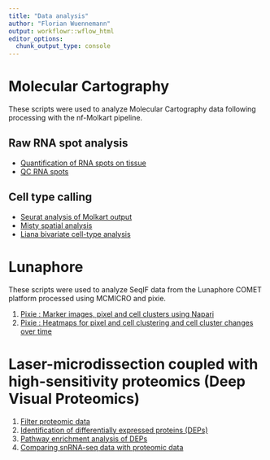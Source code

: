 ```yaml
---
title: "Data analysis"
author: "Florian Wuennemann"
output: workflowr::wflow_html
editor_options:
  chunk_output_type: console
---
```


# Molecular Cartography

These scripts were used to analyze Molecular Cartography data following processing with the nf-Molkart pipeline.

## Raw RNA spot analysis

- [Quantification of RNA spots on tissue](./molecular_cartography_python/molkart.count_spots_on_tissue.ipynb)
- [QC RNA spots](./molkart.QC_spots.html)   

## Cell type calling

- [Seurat analysis of Molkart output](./molkart.seurat_analysis.html)
- [Misty spatial analysis](./molkart.misty_analysis.html)
- [Liana bivariate cell-type analysis](./molecular_cartography_python/molkart.local_analysis_lianaplus.ipynb)

# Lunaphore

These scripts were used to analyze SeqIF data from the Lunaphore COMET platform processed using MCMICRO and pixie.

1) [Pixie : Marker images, pixel and cell clusters using Napari](./seqIF_python/seqIF.figure_3.create_pixie_images.ipynb)
2) [Pixie : Heatmaps for pixel and cell clustering and cell cluster changes over time](./seqIF.heatmaps_pixie.figure3.html)


# Laser-microdissection coupled with high-sensitivity proteomics (Deep Visual Proteomics)

1) [Filter proteomic data](./proteomics.filter_proteomic_data.html)
2) [Identification of differentially expressed proteins (DEPs)](./proteomics.bulk_de_analysis.html)
3) [Pathway enrichment analysis of DEPs](./proteomics.pathway_enrichment_analysis.html)
4) [Comparing snRNA-seq data with proteomic data](./proteomics.scRNAseq_comparison.html)
